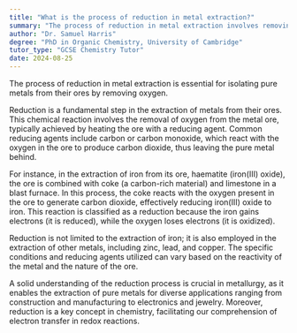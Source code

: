 ```yaml
---
title: "What is the process of reduction in metal extraction?"
summary: "The process of reduction in metal extraction involves removing oxygen from the metal ore to obtain the pure metal."
author: "Dr. Samuel Harris"
degree: "PhD in Organic Chemistry, University of Cambridge"
tutor_type: "GCSE Chemistry Tutor"
date: 2024-08-25
---
```


The process of reduction in metal extraction is essential for isolating pure metals from their ores by removing oxygen.

Reduction is a fundamental step in the extraction of metals from their ores. This chemical reaction involves the removal of oxygen from the metal ore, typically achieved by heating the ore with a reducing agent. Common reducing agents include carbon or carbon monoxide, which react with the oxygen in the ore to produce carbon dioxide, thus leaving the pure metal behind.

For instance, in the extraction of iron from its ore, haematite (iron(III) oxide), the ore is combined with coke (a carbon-rich material) and limestone in a blast furnace. In this process, the coke reacts with the oxygen present in the ore to generate carbon dioxide, effectively reducing iron(III) oxide to iron. This reaction is classified as a reduction because the iron gains electrons (it is reduced), while the oxygen loses electrons (it is oxidized).

Reduction is not limited to the extraction of iron; it is also employed in the extraction of other metals, including zinc, lead, and copper. The specific conditions and reducing agents utilized can vary based on the reactivity of the metal and the nature of the ore.

A solid understanding of the reduction process is crucial in metallurgy, as it enables the extraction of pure metals for diverse applications ranging from construction and manufacturing to electronics and jewelry. Moreover, reduction is a key concept in chemistry, facilitating our comprehension of electron transfer in redox reactions.
    
